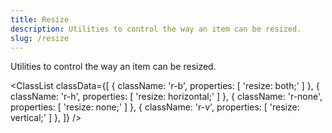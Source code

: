 ```yaml
---
title: Resize
description: Utilities to control the way an item can be resized.
slug: /resize
---
```



Utilities to control the way an item can be resized.

<ClassList
  classData={[
    {
      className: 'r-b',
      properties: [
        'resize: both;'
      ]
    },
    {
      className: 'r-h',
      properties: [
        'resize: horizontal;'
      ]
    },
    {
      className: 'r-none',
      properties: [
        'resize: none;'
      ]
    },
    {
      className: 'r-v',
      properties: [
        'resize: vertical;'
      ]
    },
  ]}
/>
